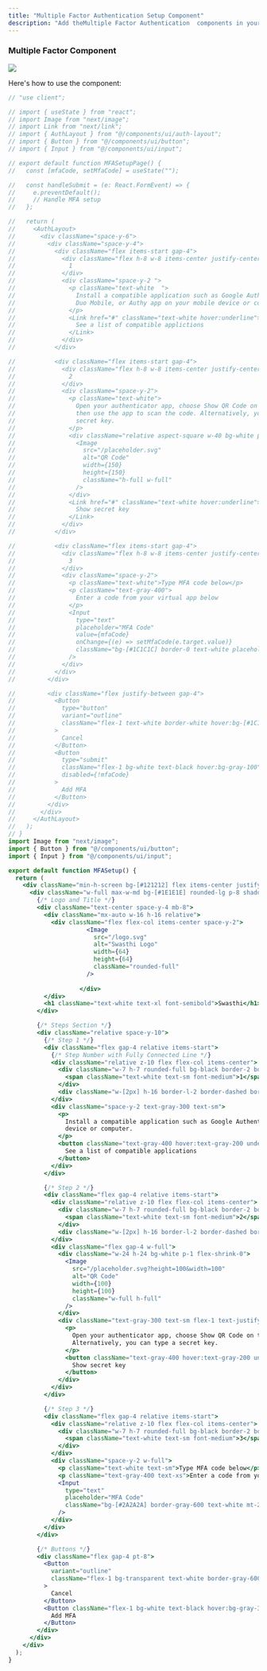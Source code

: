 ```yaml
---
title: "Multiple Factor Authentication Setup Component"
description: "Add theMultiple Factor Authentication  components in your Next.js project"
---
```


### Multiple Factor Component 

<Frame>
  <img src="/images/mfa-setup.png" style={{ borderRadius: '0.5rem' }} />
</Frame>

Here's how to use the  component:

```jsx
// "use client";

// import { useState } from "react";
// import Image from "next/image";
// import Link from "next/link";
// import { AuthLayout } from "@/components/ui/auth-layout";
// import { Button } from "@/components/ui/button";
// import { Input } from "@/components/ui/input";

// export default function MFASetupPage() {
//   const [mfaCode, setMfaCode] = useState("");

//   const handleSubmit = (e: React.FormEvent) => {
//     e.preventDefault();
//     // Handle MFA setup
//   };

//   return (
//     <AuthLayout>
//       <div className="space-y-6">
//         <div className="space-y-4">
//           <div className="flex items-start gap-4">
//             <div className="flex h-8 w-8 items-center justify-center rounded-full border border-white text-white leading-none">
//               1
//             </div>
//             <div className="space-y-2 ">
//               <p className="text-white  ">
//                 Install a compatible application such as Google Authenticator,
//                 Duo Mobile, or Authy app on your mobile device or computer.
//               </p>
//               <Link href="#" className="text-white hover:underline">
//                 See a list of compatible applictions
//               </Link>
//             </div>
//           </div>

//           <div className="flex items-start gap-4">
//             <div className="flex h-8 w-8 items-center justify-center rounded-full border border-white text-white">
//               2
//             </div>
//             <div className="space-y-2">
//               <p className="text-white">
//                 Open your authenticator app, choose Show QR Code on this page,
//                 then use the app to scan the code. Alternatively, you can type a
//                 secret key.
//               </p>
//               <div className="relative aspect-square w-40 bg-white p-2">
//                 <Image
//                   src="/placeholder.svg"
//                   alt="QR Code"
//                   width={150}
//                   height={150}
//                   className="h-full w-full"
//                 />
//               </div>
//               <Link href="#" className="text-white hover:underline">
//                 Show secret key
//               </Link>
//             </div>
//           </div>

//           <div className="flex items-start gap-4">
//             <div className="flex h-8 w-8 items-center justify-center rounded-full border border-white text-white">
//               3
//             </div>
//             <div className="space-y-2">
//               <p className="text-white">Type MFA code below</p>
//               <p className="text-gray-400">
//                 Enter a code from your virtual app below
//               </p>
//               <Input
//                 type="text"
//                 placeholder="MFA Code"
//                 value={mfaCode}
//                 onChange={(e) => setMfaCode(e.target.value)}
//                 className="bg-[#1C1C1C] border-0 text-white placeholder:text-gray-500"
//               />
//             </div>
//           </div>
//         </div>

//         <div className="flex justify-between gap-4">
//           <Button
//             type="button"
//             variant="outline"
//             className="flex-1 text-white border-white hover:bg-[#1C1C1C] hover:text-white"
//           >
//             Cancel
//           </Button>
//           <Button
//             type="submit"
//             className="flex-1 bg-white text-black hover:bg-gray-100"
//             disabled={!mfaCode}
//           >
//             Add MFA
//           </Button>
//         </div>
//       </div>
//     </AuthLayout>
//   );
// }
import Image from "next/image";
import { Button } from "@/components/ui/button";
import { Input } from "@/components/ui/input";

export default function MFASetup() {
  return (
    <div className="min-h-screen bg-[#121212] flex items-center justify-center p-4">
      <div className="w-full max-w-md bg-[#1E1E1E] rounded-lg p-8 shadow-lg relative">
        {/* Logo and Title */}
        <div className="text-center space-y-4 mb-8">
          <div className="mx-auto w-16 h-16 relative">
            <div className="flex flex-col items-center space-y-2">
                      <Image
                        src="/logo.svg"
                        alt="Swasthi Logo"
                        width={64}
                        height={64}
                        className="rounded-full"
                      />
                     
                    </div>
          </div>
          <h1 className="text-white text-xl font-semibold">Swasthi</h1>
        </div>

        {/* Steps Section */}
        <div className="relative space-y-10">
          {/* Step 1 */}
          <div className="flex gap-4 relative items-start">
            {/* Step Number with Fully Connected Line */}
            <div className="relative z-10 flex flex-col items-center">
              <div className="w-7 h-7 rounded-full bg-black border-2 border-gray-500 flex items-center justify-center">
                <span className="text-white text-sm font-medium">1</span>
              </div>
              <div className="w-[2px] h-16 border-l-2 border-dashed border-gray-500"></div> {/* Full Line to 2 */}
            </div>
            <div className="space-y-2 text-gray-300 text-sm">
              <p>
                Install a compatible application such as Google Authenticator, Duo Mobile, or Authy app on your mobile
                device or computer.
              </p>
              <button className="text-gray-400 hover:text-gray-200 underline text-xs">
                See a list of compatible applications
              </button>
            </div>
          </div>

          {/* Step 2 */}
          <div className="flex gap-4 relative items-start">
            <div className="relative z-10 flex flex-col items-center">
              <div className="w-7 h-7 rounded-full bg-black border-2 border-gray-500 flex items-center justify-center">
                <span className="text-white text-sm font-medium">2</span>
              </div>
              <div className="w-[2px] h-16 border-l-2 border-dashed border-gray-500"></div> {/* Full Line to 3 */}
            </div>
            <div className="flex gap-4 w-full">
              <div className="w-24 h-24 bg-white p-1 flex-shrink-0">
                <Image
                  src="/placeholder.svg?height=100&width=100"
                  alt="QR Code"
                  width={100}
                  height={100}
                  className="w-full h-full"
                />
              </div>
              <div className="text-gray-300 text-sm flex-1 text-justify">
                <p>
                  Open your authenticator app, choose Show QR Code on this page, then use the app to scan the code.
                  Alternatively, you can type a secret key.
                </p>
                <button className="text-gray-400 hover:text-gray-200 underline text-xs">
                  Show secret key
                </button>
              </div>
            </div>
          </div>

          {/* Step 3 */}
          <div className="flex gap-4 relative items-start">
            <div className="relative z-10 flex flex-col items-center">
              <div className="w-7 h-7 rounded-full bg-black border-2 border-gray-500 flex items-center justify-center">
                <span className="text-white text-sm font-medium">3</span>
              </div>
            </div>
            <div className="space-y-2 w-full">
              <p className="text-white text-sm">Type MFA code below</p>
              <p className="text-gray-400 text-xs">Enter a code from your virtual app below</p>
              <Input
                type="text"
                placeholder="MFA Code"
                className="bg-[#2A2A2A] border-gray-600 text-white mt-2 h-10 text-sm px-3"
              />
            </div>
          </div>
        </div>

        {/* Buttons */}
        <div className="flex gap-4 pt-8">
          <Button
            variant="outline"
            className="flex-1 bg-transparent text-white border-gray-600 hover:bg-gray-800 hover:text-white h-10 text-sm"
          >
            Cancel
          </Button>
          <Button className="flex-1 bg-white text-black hover:bg-gray-300 h-10 text-sm">
            Add MFA
          </Button>
        </div>
      </div>
    </div>
  );
}





```

